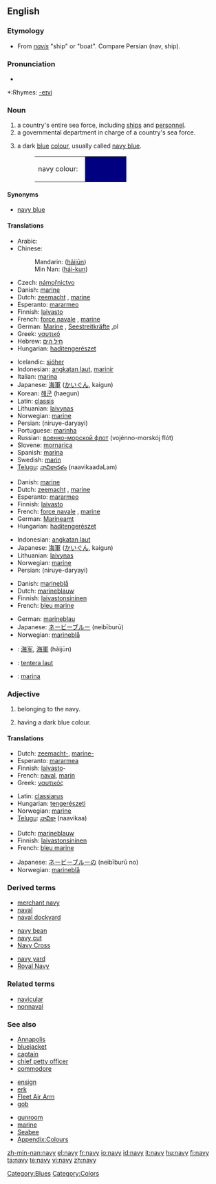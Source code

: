 {{wikipedia}}
==English==

===Etymology===
*From {{L.}} ''[[navis]]'' "ship" or "boat". Compare Persian {{fa-Arab|[[ناو]]}} (nav, ship).

===Pronunciation===
*{{audio|en-us-navy.ogg|Audio (US)}}

*:Rhymes: [[Rhymes:English:-eɪvi|-eɪvi]]

===Noun===
{{en-noun|nav|ies}}

# a country's entire sea force, including [[ship]]s and [[personnel]].
# a governmental department in charge of a country's sea force.
# {{color}} a dark [[blue]] [[color|colour]], usually called [[navy blue]].
#:<table><tr><td>navy colour: &nbsp;</td><td bgcolor="#000080" width="80">&nbsp; </td></tr></table>

====Synonyms====
*{{italbrac-colon|colour}} [[navy blue]]

====Translations====
{{trans-top|sea force}}
*Arabic: {{Arab|[[بحرية]]}} {{IPAchar|(baħaría)}} {{f}}
*Chinese:
*:Mandarin: {{zh-ts|海軍|海军}} ([[hǎijūn]])
*:Min Nan: {{zh-ts|海軍|海军}} ([[hái-kun]])
*Czech: [[námořnictvo]] {{n}}
*Danish: [[marine]]
*Dutch: [[zeemacht]] {{f}}, [[marine]] {{f}}
*Esperanto: [[mararmeo]]
*Finnish: [[laivasto]]
*French: [[force navale]] {{f}}, [[marine]] {{f}}
*German: [[Marine]] {{f}}, [[Seestreitkräfte]] {{f}},pl
*Greek: [[ναυτικό]] {{n}}
*Hebrew: [[חיל הים]] {{m}}
*Hungarian: [[haditengerészet]]
{{trans-mid}}
*Icelandic: [[sjóher]] {{m}}
*Indonesian: [[angkatan laut]], [[marinir]]
*Italian: [[marina]] {{f}}
*Japanese: [[海軍]] ([[かいぐん]], kaigun)
*Korean: [[해군]] (haegun)
*Latin: [[classis]] {{f}}
*Lithuanian: [[laivynas]] {{m}}
*Norwegian: [[marine]] {{m}}
*Persian: {{fa-Arab|[[نیروی دریایی]]}} (niruye-daryayi)
*Portuguese: [[marinha]] {{f}}
*Russian: [[военно-морской флот]] (vojénno-morskój flót) {{m}}
*Slovene: [[mornarica]] {{f}}
*Spanish: [[marina]] {{f}}
*Swedish: [[marin]] {{c}}
*[[Telugu]]: [[నావికాదళం]] (naavikaadaLam)
{{trans-bottom}}

{{trans-top|department}}
*Danish: [[marine]]
*Dutch: [[zeemacht]] {{f}}, [[marine]] {{f}}
*Esperanto: [[mararmeo]]
*Finnish: [[laivasto]]
*French: [[force navale]] {{f}}, [[marine]] {{f}}
*German: [[Marineamt]] {{n}}
*Hungarian: [[haditengerészet]]
{{trans-mid}}
*Indonesian: [[angkatan laut]]
*Japanese: [[海軍]] ([[かいぐん]], kaigun)
*Lithuanian: [[laivynas]] {{m}}
*Norwegian: [[marine]] {{m}}
*Persian: {{fa-Arab|[[نیروی دریایی]]}} (niruye-daryayi)
{{trans-bottom}}

{{trans-top|colour}}
*Danish: [[marineblå]]
*Dutch: [[marineblauw]] {{n}}
*Finnish: [[laivastonsininen]]
*French: [[bleu marine]] {{m}}
{{trans-mid}}
*German: [[marineblau]]
*Japanese: [[ネービーブルー]] (neibīburū)
*Norwegian: [[marineblå]]
{{trans-bottom}}

{{checktrans-top}}
<!--Remove this section once all of the translations below have been moved into the tables above.-->
*{{ttbc|Chinese}}: [[海军]], [[海軍]] (hǎijūn)
*{{ttbc|Malay}}: [[tentera laut]]
*{{ttbc|Spanish}}: [[marina]] {{f}}
{{trans-bottom}}

===Adjective===
{{en-adj}}

# belonging to the navy.
# {{colour}} having a dark blue colour.

====Translations====
{{trans-top|belonging}}
*Dutch: [[zeemacht-]], [[marine-]]
*Esperanto: [[mararmea]]
*Finnish: [[laivasto]]-
*French: [[naval]], [[marin]]
*Greek: [[ναυτικός]]
{{trans-mid}}
*Latin: [[classiarus]]
*Hungarian: [[tengerészeti]]
*Norwegian: [[marine]]
*[[Telugu]]: [[నావికా]] (naavikaa)
{{trans-bottom}}

{{trans-top|colour}}
*Dutch: [[marineblauw]]
*Finnish: [[laivastonsininen]]
*French: [[bleu marine]]
{{trans-mid}}
*Japanese: [[ネービーブルー]]の (neibīburū no)
*Norwegian: [[marineblå]]
{{trans-bottom}}

===Derived terms===
{{top3}}
*[[merchant navy]]
*[[naval]]
*[[naval dockyard]]
{{mid3}}
*[[navy bean]]
*[[navy cut]]
*[[Navy Cross]]
{{mid3}}
*[[navy yard]]
*[[Royal Navy]]
{{bottom}}

===Related terms===
*[[navicular]]
*[[nonnaval]]

===See also===
{{top3}}
*[[Annapolis]]
*[[bluejacket]]
*[[captain]]
*[[chief petty officer]]
*[[commodore]]
{{mid3}}
*[[ensign]]
*[[erk]]
*[[Fleet Air Arm]]
*[[gob]]
{{mid3}}
*[[gunroom]]
*[[marine]]
*[[Seabee]]
*[[Wiktionary_Appendix:Colours|Appendix:Colours]]
{{bottom}}

[[Category:Blues]]
[[Category:Colors]]

[[zh-min-nan:navy]]
[[el:navy]]
[[fr:navy]]
[[io:navy]]
[[id:navy]]
[[it:navy]]
[[hu:navy]]
[[fi:navy]]
[[ta:navy]]
[[te:navy]]
[[vi:navy]]
[[zh:navy]]